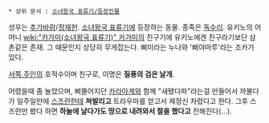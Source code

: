  * 상위 문서 : [[소녀왕국 표류기/등장인물]]

성우는 [[추가바람]]/[[정재헌]]. [[소녀왕국 표류기]]에 등장하는 동물. 종족은 [[독수리]]. 유키노의 어머니 [[wiki:"카가미(소녀왕국 표류기)" 카가미]]의 친구기에 유키노에겐 친구라기보단 삼촌같은 존재. 그 때문인지 상당히 무게잡는다. 삐미라는 누나와 '삐야마루'라는 조카가 있다.

[[서쪽 주인]]의 호적수이며 친구로, 이명은 '''질풍의 검은 날개'''.

어렸을때 좀 놀았으며, 삐뚤어지던 [[카라아게]]와 함께 "새됐다파"라는걸 만들어서 까불다가 일주일만에 [[스즈란]]한테 '''쳐발리고''' 트라우마를 얻고서 제정신 차렸다고 한다. 그후 스즈란만 봤다 하면 '''하늘에 날다가도 땅으로 내려와서 절을 했다고''' 전해진다(…).
